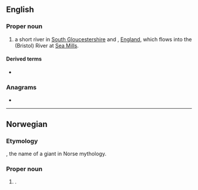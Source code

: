 ==English==
{{wp|River Trym}}

===Proper noun===
{{en-prop}}

# a short river in [[South Gloucestershire]] and {{l|en|Bristol}}, [[England]], which flows into the (Bristol) River {{l|en|Avon}} at [[Sea Mills]]. {{topics|en|Rivers in England}}

====Derived terms====
* {{l|en|Westbury-on-Trym}}

===Anagrams===
* {{anagrams|en|a=mrty|Myrt}}

----

==Norwegian==

===Etymology===
{{der|no|non|Þrymr||noise", "uproar}}, the name of a giant in Norse mythology.

===Proper noun===
{{head|no|proper noun}}

# {{given name|no|male}}.